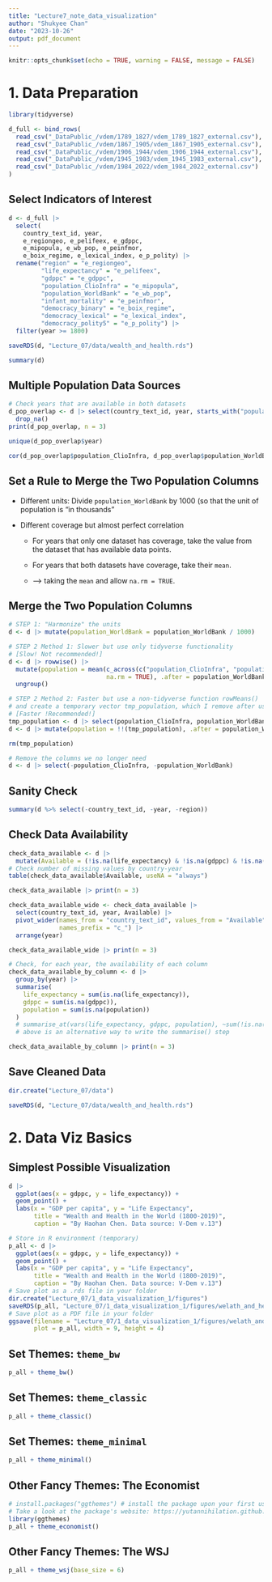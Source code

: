 ```yaml
---
title: "Lecture7_note_data_visualization"
author: "Shukyee Chan"
date: "2023-10-26"
output: pdf_document
---
```


```r
knitr::opts_chunk$set(echo = TRUE, warning = FALSE, message = FALSE)
```

# 1. Data Preparation

```r
library(tidyverse)

d_full <- bind_rows(
  read_csv("_DataPublic_/vdem/1789_1827/vdem_1789_1827_external.csv"),
  read_csv("_DataPublic_/vdem/1867_1905/vdem_1867_1905_external.csv"),
  read_csv("_DataPublic_/vdem/1906_1944/vdem_1906_1944_external.csv"),
  read_csv("_DataPublic_/vdem/1945_1983/vdem_1945_1983_external.csv"),
  read_csv("_DataPublic_/vdem/1984_2022/vdem_1984_2022_external.csv")
)
```

## Select Indicators of Interest

```r
d <- d_full |>
  select(
    country_text_id, year, 
    e_regiongeo, e_pelifeex, e_gdppc, 
    e_mipopula, e_wb_pop, e_peinfmor,
    e_boix_regime, e_lexical_index, e_p_polity) |>
  rename("region" = "e_regiongeo", 
         "life_expectancy" = "e_pelifeex", 
         "gdppc" = "e_gdppc",
         "population_ClioInfra" = "e_mipopula", 
         "population_WorldBank" = "e_wb_pop",
         "infant_mortality" = "e_peinfmor",
         "democracy_binary" = "e_boix_regime",
         "democracy_lexical" = "e_lexical_index",
         "democracy_polity5" = "e_p_polity") |>
  filter(year >= 1800)

saveRDS(d, "Lecture_07/data/wealth_and_health.rds")
```

```r
summary(d)
```

## Multiple Population Data Sources

```r
# Check years that are available in both datasets
d_pop_overlap <- d |> select(country_text_id, year, starts_with("population_")) |> 
  drop_na()
print(d_pop_overlap, n = 3)
```

```r
unique(d_pop_overlap$year)
```

```r
cor(d_pop_overlap$population_ClioInfra, d_pop_overlap$population_WorldBank)
```

## Set a Rule to Merge the Two Population Columns

-   Different units: Divide `population_WorldBank` by 1000 (so that the unit of population is "in thousands"

-   Different coverage but almost perfect correlation

    -   For years that only one dataset has coverage, take the value from the dataset that has available data points.

    -   For years that both datasets have coverage, take their `mean`.

    -   \--\> taking the `mean` and allow `na.rm = TRUE`.

## Merge the Two Population Columns

```r
# STEP 1: "Harmonize" the units
d <- d |> mutate(population_WorldBank = population_WorldBank / 1000)

# STEP 2 Method 1: Slower but use only tidyverse functionality
# [Slow! Not recommended!]
d <- d |> rowwise() |>
  mutate(population = mean(c_across(c("population_ClioInfra", "population_WorldBank")), 
                           na.rm = TRUE), .after = population_WorldBank) |>
  ungroup()

# STEP 2 Method 2: Faster but use a non-tidyverse function rowMeans() 
# and create a temporary vector tmp_population, which I remove after use with rm()
# [Faster !Recommended!]
tmp_population <- d |> select(population_ClioInfra, population_WorldBank) |> rowMeans(na.rm = TRUE)
d <- d |> mutate(population = !!(tmp_population), .after = population_WorldBank)

rm(tmp_population)

# Remove the columns we no longer need
d <- d |> select(-population_ClioInfra, -population_WorldBank)
```

## Sanity Check

```r
summary(d %>% select(-country_text_id, -year, -region))
```

## Check Data Availability

```r
check_data_available <- d |> 
  mutate(Available = (!is.na(life_expectancy) & !is.na(gdppc) & !is.na(population))) 
# Check number of missing values by country-year
table(check_data_available$Available, useNA = "always")
```

```r
check_data_available |> print(n = 3)
```

```r
check_data_available_wide <- check_data_available |>
  select(country_text_id, year, Available) |>
  pivot_wider(names_from = "country_text_id", values_from = "Available", 
              names_prefix = "c_") |>
  arrange(year)

check_data_available_wide |> print(n = 3)
```

```r
# Check, for each year, the availability of each column
check_data_available_by_column <- d |>
  group_by(year) |>
  summarise(
    life_expectancy = sum(is.na(life_expectancy)),
    gdppc = sum(is.na(gdppc)),
    population = sum(is.na(population))
  )
  # summarise_at(vars(life_expectancy, gdppc, population), ~sum(!is.na(.))) 
  # above is an alternative way to write the summarise() step

check_data_available_by_column |> print(n = 3)
```

## Save Cleaned Data

```r
dir.create("Lecture_07/data")
```

```r
saveRDS(d, "Lecture_07/data/wealth_and_health.rds")
```

# 2. Data Viz Basics

## Simplest Possible Visualization

```r
d |> 
  ggplot(aes(x = gdppc, y = life_expectancy)) + 
  geom_point() +
  labs(x = "GDP per capita", y = "Life Expectancy", 
       title = "Wealth and Health in the World (1800-2019)",
       caption = "By Haohan Chen. Data source: V-Dem v.13")
```

```r
# Store in R environment (temporary)
p_all <- d |> 
  ggplot(aes(x = gdppc, y = life_expectancy)) + 
  geom_point() +
  labs(x = "GDP per capita", y = "Life Expectancy", 
       title = "Wealth and Health in the World (1800-2019)",
       caption = "By Haohan Chen. Data source: V-Dem v.13")
# Save plot as a .rds file in your folder
dir.create("Lecture_07/1_data_visualization_1/figures")
saveRDS(p_all, "Lecture_07/1_data_visualization_1/figures/welath_and_health_all.rds")
# Save plot as a PDF file in your folder
ggsave(filename = "Lecture_07/1_data_visualization_1/figures/welath_and_health_all.pdf", 
       plot = p_all, width = 9, height = 4)
```

## Set Themes: `theme_bw`

```r
p_all + theme_bw()
```

## Set Themes: `theme_classic`

```r
p_all + theme_classic()
```

## Set Themes: `theme_minimal`

```r
p_all + theme_minimal()
```

## Other Fancy Themes: The Economist

```r
# install.packages("ggthemes") # install the package upon your first use.
# Take a look at the package's website: https://yutannihilation.github.io/allYourFigureAreBelongToUs/ggthemes/
library(ggthemes)
p_all + theme_economist()
```

## Other Fancy Themes: The WSJ

```r
p_all + theme_wsj(base_size = 6)
```
